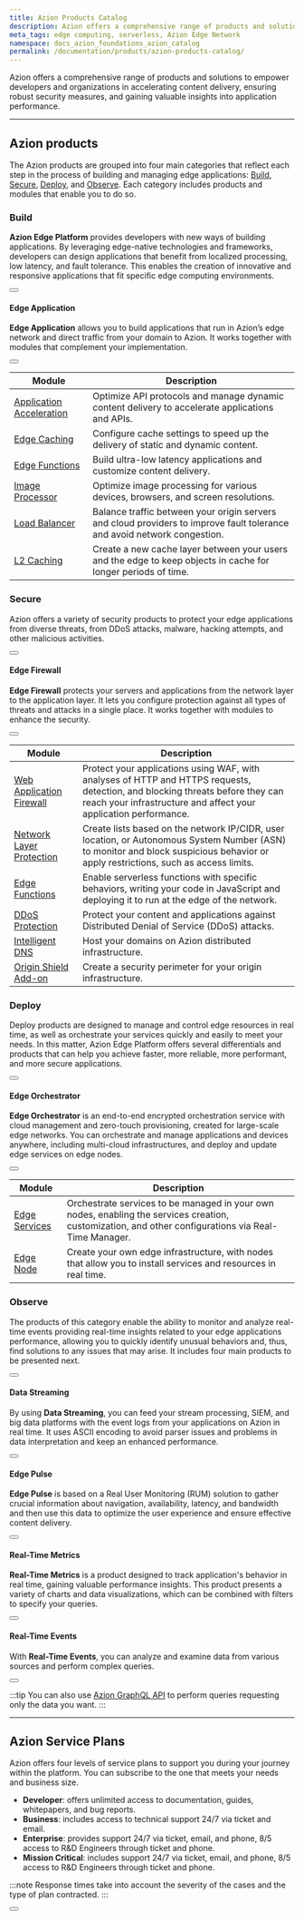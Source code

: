 ```yaml
---
title: Azion Products Catalog
description: Azion offers a comprehensive range of products and solutions to empower developers and organizations in building on the edge.
meta_tags: edge computing, serverless, Azion Edge Network
namespace: docs_azion_foundations_azion_catalog
permalink: /documentation/products/azion-products-catalog/
---
```



Azion offers a comprehensive range of products and solutions to empower developers and organizations in accelerating content delivery, ensuring robust security measures, and gaining valuable insights into application performance.

---

## Azion products

The Azion products are grouped into four main categories that reflect each step in the process of building and managing edge applications: [Build](#build), [Secure](#secure), [Deploy](#deploy), and [Observe](#observe). Each category includes products and modules that enable you to do so.

### Build

**Azion Edge Platform** provides developers with new ways of building applications. By leveraging edge-native technologies and frameworks, developers can design applications that benefit from localized processing, low latency, and fault tolerance. This enables the creation of innovative and responsive applications that fit specific edge computing environments.

<Button href="#" text="Explore Build">

</Button>

#### Edge Application

**Edge Application** allows you to build applications that run in Azion’s edge network and direct traffic from your domain to Azion. It works together with modules that complement your implementation.

<Button href="/en/documentation/products/edge-application/" text="Read about Edge Application">

</Button>

|  Module |  Description |
|---|---|
| [Application Acceleration](/en/documentation/products/edge-application/application-acceleration/)  | Optimize API protocols and manage dynamic content delivery to accelerate applications and APIs.  | 
| [Edge Caching](/en/documentation/products/edge-application/edge-caching/)  |  Configure cache settings to speed up the delivery of static and dynamic content. |
|  [Edge Functions](/en/documentation/products/edge-application/edge-functions/) | Build ultra-low latency applications and customize content delivery.  |
| [Image Processor](/en/documentation/products/edge-application/image-processor/)  | Optimize image processing for various devices, browsers, and screen resolutions.  |
| [Load Balancer](/en/documentation/products/edge-application/load-balancer/)  | Balance traffic between your origin servers and cloud providers to improve fault tolerance and avoid network congestion.  |
| [L2 Caching](/en/documentation/products/edge-application/l2-caching/)  | Create a new cache layer between your users and the edge to keep objects in cache for longer periods of time.  |

### Secure

Azion offers a variety of security products to protect your edge applications from diverse threats, from DDoS attacks, malware, hacking attempts, and other malicious activities.

<Button href="#" text="Explore Secure">

</Button>

#### Edge Firewall

**Edge Firewall** protects your servers and applications from the network layer to the application layer. It lets you configure protection against all types of threats and attacks in a single place. It works together with modules to enhance the security.

<Button href="/en/documentation/products/edge-firewall/" text="Read about Edge Firewall">

</Button>

|  Module |  Description |
|---|---|
| [Web Application Firewall](/en/documentation/products/edge-firewall/web-application-firewall/) | Protect your applications using WAF, with analyses of HTTP and HTTPS requests, detection, and blocking threats before they can reach your infrastructure and affect your application performance.  | 
| [Network Layer Protection](/en/documentation/products/edge-firewall/network-layer-protection/) | Create lists based on the network IP/CIDR, user location, or Autonomous System Number (ASN) to monitor and block suspicious behavior or apply restrictions, such as access limits.  |
| [Edge Functions](/en/documentation/products/edge-firewall/edge-functions/firewall/) | Enable serverless functions with specific behaviors, writing your code in JavaScript and deploying it to run at the edge of the network.  |
| [DDoS Protection](/en/documentation/products/edge-firewall/ddos-protection/) | Protect your content and applications against Distributed Denial of Service (DDoS) attacks.  |
| [Intelligent DNS](/en/documentation/products/intelligent-dns/) | Host your domains on Azion distributed infrastructure.  |
| [Origin Shield Add-on](/en/documentation/products/edge-firewall/network-layer-protection/#origin-shield) | Create a security perimeter for your origin infrastructure.  |

### Deploy

Deploy products are designed to manage and control edge resources in real time, as well as orchestrate your services quickly and easily to meet your needs. In this matter, Azion Edge Platform offers several differentials and products that can help you achieve faster, more reliable, more performant, and more secure applications.

<Button href="#" text="Explore Deploy">

</Button>

#### Edge Orchestrator

**Edge Orchestrator** is an end-to-end encrypted orchestration service with cloud management and zero-touch provisioning, created for large-scale edge networks. You can orchestrate and manage applications and devices anywhere, including multi-cloud infrastructures, and deploy and update edge services on edge nodes.

<Button href="/en/documentation/products/edge-orchestrator/" text="Read about Edge Orchestrator">

</Button>

| Module  | Description  |
|---|---|
| [Edge Services](/en/documentation/products/edge-orchestrator/edge-services/)  |  Orchestrate services to be managed in your own nodes, enabling the services creation, customization, and other configurations via Real-Time Manager. | 
| [Edge Node](/en/documentation/products/edge-orchestrator/edge-node/)  | Create your own edge infrastructure, with nodes that allow you to install services and resources in real time.  |

### Observe

The products of this category enable the ability to monitor and analyze real-time events providing real-time insights related to your edge applications performance, allowing you to quickly identify unusual behaviors and, thus, find solutions to any issues that may arise. It includes four main products to be presented next.

<Button href="#" text="Explore Observe">

</Button>

#### Data Streaming

By using **Data Streaming**, you can feed your stream processing, SIEM, and big data platforms with the event logs from your applications on Azion in real time. It uses ASCII encoding to avoid parser issues and problems in data interpretation and keep an enhanced performance.

<Button href="/en/documentation/products/data-streaming/" text="Read about Data Streaming">

</Button>

#### Edge Pulse

**Edge Pulse** is based on a Real User Monitoring (RUM) solution to gather crucial information about navigation, availability, latency, and bandwidth and then use this data to optimize the user experience and ensure effective content delivery.

<Button href="/en/documentation/products/edge-pulse/" text="Read about Edge Pulse">

</Button>

#### Real-Time Metrics 

**Real-Time Metrics** is a product designed to track application's behavior in real time, gaining valuable performance insights. This product presents a variety of charts and data visualizations, which can be combined with filters to specify your queries.

<Button href="/en/documentation/products/real-time-metrics/" text="read about Real-Time Metrics">

</Button>

#### Real-Time Events

With **Real-Time Events**, you can analyze and examine data from various sources and perform complex queries. 

<Button href="/en/documentation/products/real-time-events/" text="read about Real-Time Events">

</Button>

:::tip
You can also use [Azion GraphQL API](/en/documentation/products/graphql-api-overview/) to perform queries requesting only the data you want.
:::

---

## Azion Service Plans

Azion offers four levels of service plans to support you during your journey within the platform. You can subscribe to the one that meets your needs and business size.

- **Developer**: offers unlimited access to documentation, guides, whitepapers, and bug reports. 
- **Business**: includes access to technical support 24/7 via ticket and email.
- **Enterprise**: provides support 24/7 via ticket, email, and phone, 8/5 access to R&D Engineers through ticket and phone.
- **Mission Critical**: includes support 24/7 via ticket, email, and phone, 8/5 access to R&D Engineers through ticket and phone.

:::note
Response times take into account the severity of the cases and the type of plan contracted.
:::

<Button href="/en/documentation/services/support/" text="Check Azion Services Plans">

</Button>
